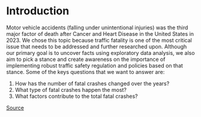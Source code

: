 # Introduction

Motor vehicle accidents (falling under unintentional injuries) was the third major factor of death after Cancer and Heart Disease in the United States in 2023. We chose this topic because traffic fatality is one of the most critical issue that needs to be addressed and further researched upon. Although our primary goal is to uncover facts using exploratory data analysis, we also aim to pick a stance and create awareness on the importance of implementing robust traffic safety regulation and policies based on that stance. Some of the keys questions that we want to answer are: 

1. How has the number of fatal crashes changed over the years? 
2. What type of fatal crashes happen the most?
3. What factors contribute to the total fatal crashes?

[Source](https://www.usnews.com/news/healthiest-communities/slideshows/top-10-causes-of-death-in-america?slide=11)

